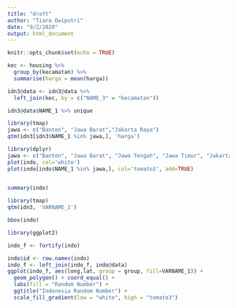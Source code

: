 ```yaml
---
title: "draft"
author: "Tiara Dwiputri"
date: "9/2/2020"
output: html_document
---
```


```r
knitr::opts_chunk$set(echo = TRUE)
```

```r
kec <- housing %>% 
  group_by(kecamatan) %>% 
  summarise(harga = mean(harga))

idn3@data <- idn3@data %>% 
  left_join(kec, by = c("NAME_3" = "kecamatan"))
```

```r
idn3@data$NAME_1 %>% unique
```


```r
library(tmap)
jawa <- c("Banten", "Jawa Barat","Jakarta Raya")
qtm(idn3[idn3$NAME_1 %in% jawa,], 'harga')
```


```r
library(dplyr)
jawa <- c("Banten", "Jawa Barat", "Jawa Tengah", "Jawa Timur", "Jakarta Raya", "Yogyakarta")
plot(indo, col='white')
plot(indo[indo$NAME_1 %in% jawa,], col='tomato3', add=TRUE)
  
```

```r
summary(indo)
```

```r
library(tmap)
qtm(idn3, 'VARNAME_1')
```

```r
bbox(indo)
```


```r
library(ggplot2)
```

```r
indo_f <- fortify(indo)

indo$id <- row.names(indo) 
indo_f <- left_join(indo_f, indo@data)
ggplot(indo_f, aes(long,lat, group = group, fill=VARNAME_1)) +
  geom_polygon() + coord_equal() +
  labs(fill = "Random Number") +
  ggtitle("Indonesia Random Number") +
  scale_fill_gradient(low = "white", high = "tomato3")

```